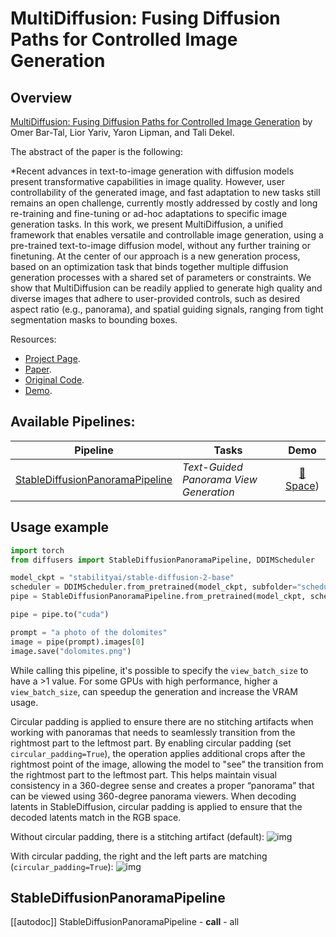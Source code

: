 <!--Copyright 2023 The HuggingFace Team. All rights reserved.

Licensed under the Apache License, Version 2.0 (the "License"); you may not use this file except in compliance with
the License. You may obtain a copy of the License at

http://www.apache.org/licenses/LICENSE-2.0

Unless required by applicable law or agreed to in writing, software distributed under the License is distributed on
an "AS IS" BASIS, WITHOUT WARRANTIES OR CONDITIONS OF ANY KIND, either express or implied. See the License for the
specific language governing permissions and limitations under the License.
-->

# MultiDiffusion: Fusing Diffusion Paths for Controlled Image Generation

## Overview

[MultiDiffusion: Fusing Diffusion Paths for Controlled Image Generation](https://arxiv.org/abs/2302.08113) by Omer Bar-Tal, Lior Yariv, Yaron Lipman, and Tali Dekel.

The abstract of the paper is the following:

*Recent advances in text-to-image generation with diffusion models present transformative capabilities in image quality. However, user controllability of the generated image, and fast adaptation to new tasks still remains an open challenge, currently mostly addressed by costly and long re-training and fine-tuning or ad-hoc adaptations to specific image generation tasks. In this work, we present MultiDiffusion, a unified framework that enables versatile and controllable image generation, using a pre-trained text-to-image diffusion model, without any further training or finetuning. At the center of our approach is a new generation process, based on an optimization task that binds together multiple diffusion generation processes with a shared set of parameters or constraints. We show that MultiDiffusion can be readily applied to generate high quality and diverse images that adhere to user-provided controls, such as desired aspect ratio (e.g., panorama), and spatial guiding signals, ranging from tight segmentation masks to bounding boxes.

Resources:

* [Project Page](https://multidiffusion.github.io/).
* [Paper](https://arxiv.org/abs/2302.08113).
* [Original Code](https://github.com/omerbt/MultiDiffusion).
* [Demo](https://huggingface.co/spaces/weizmannscience/MultiDiffusion).

## Available Pipelines:

| Pipeline | Tasks | Demo
|---|---|:---:|
| [StableDiffusionPanoramaPipeline](https://github.com/huggingface/diffusers/blob/main/src/diffusers/pipelines/stable_diffusion/pipeline_stable_diffusion_panorama.py) | *Text-Guided Panorama View Generation* | [🤗 Space](https://huggingface.co/spaces/weizmannscience/MultiDiffusion)) |

<!-- TODO: add Colab -->

## Usage example

```python
import torch
from diffusers import StableDiffusionPanoramaPipeline, DDIMScheduler

model_ckpt = "stabilityai/stable-diffusion-2-base"
scheduler = DDIMScheduler.from_pretrained(model_ckpt, subfolder="scheduler")
pipe = StableDiffusionPanoramaPipeline.from_pretrained(model_ckpt, scheduler=scheduler, torch_dtype=torch.float16)

pipe = pipe.to("cuda")

prompt = "a photo of the dolomites"
image = pipe(prompt).images[0]
image.save("dolomites.png")
```

<Tip>

While calling this pipeline, it's possible to specify the `view_batch_size` to have a >1 value. 
For some GPUs with high performance, higher a `view_batch_size`, can speedup the generation
and increase the VRAM usage.

</Tip>

<Tip>

Circular padding is applied to ensure there are no stitching artifacts when working with 
panoramas that needs to seamlessly transition from the rightmost part to the leftmost part. 
By enabling circular padding (set `circular_padding=True`), the operation applies additional 
crops after the rightmost point of the image, allowing the model to "see” the transition 
from the rightmost part to the leftmost part. This helps maintain visual consistency in 
a 360-degree sense and creates a proper “panorama” that can be viewed using 360-degree 
panorama viewers. When decoding latents in StableDiffusion, circular padding is applied 
to ensure that the decoded latents match in the RGB space.

Without circular padding, there is a stitching artifact (default):
![img](https://huggingface.co/datasets/huggingface/documentation-images/resolve/main/indoor_%20no_circular_padding.png)

With circular padding, the right and the left parts are matching (`circular_padding=True`):
![img](https://huggingface.co/datasets/huggingface/documentation-images/resolve/main/indoor_%20circular_padding.png)

</Tip>

## StableDiffusionPanoramaPipeline
[[autodoc]] StableDiffusionPanoramaPipeline
	- __call__
	- all
